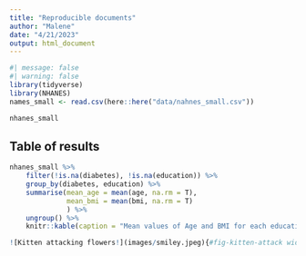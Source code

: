 ```yaml
---
title: "Reproducible documents"
author: "Malene"
date: "4/21/2023"
output: html_document
---
```


```r
#| message: false
#| warning: false 
library(tidyverse)
library(NHANES)
names_small <- read.csv(here::here("data/nahnes_small.csv"))
```

```r
nhanes_small
```

## Table of results
```r
nhanes_small %>% 
    filter(!is.na(diabetes), !is.na(education)) %>% 
    group_by(diabetes, education) %>% 
    summarise(mean_age = mean(age, na.rm = T),
              mean_bmi = mean(bmi, na.rm = T)
              ) %>% 
    ungroup() %>% 
    knitr::kable(caption = "Mean values of Age and BMI for each education and diabetes status.")
```

```r

![Kitten attacking flowers!](images/smiley.jpeg){#fig-kitten-attack width="50%" height="50%"}
```

